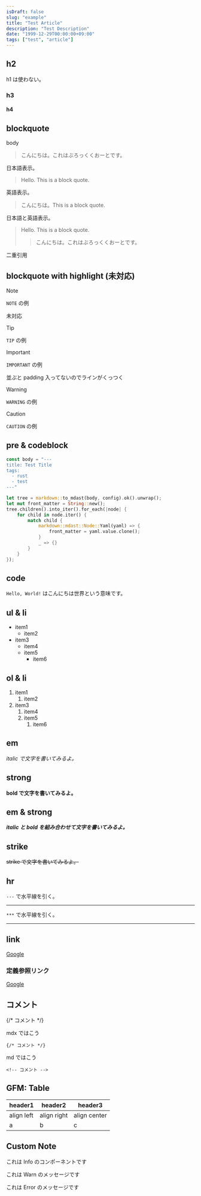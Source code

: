 ```yaml
---
isDraft: false
slug: "example"
title: "Test Article"
description: "Test Description"
date: "1999-12-29T00:00:00+09:00"
tags: ["test", "article"]
---
```



## h2

h1 は使わない。

### h3

#### h4

## blockquote

body

> こんにちは。これはぶろっくくおーとです。

日本語表示。

> Hello. This is a block quote.

英語表示。

> こんにちは。This is a block quote.

日本語と英語表示。

> Hello. This is a block quote.
>> こんにちは。これはぶろっくくおーとです。

二重引用

## blockquote with highlight (未対応)

> [!NOTE]
> `NOTE` の例

未対応

> [!TIP]
> `TIP` の例

> [!IMPORTANT]
> `IMPORTANT` の例

並ぶと padding 入ってないのでラインがくっつく

> [!WARNING]
> `WARNING` の例

> [!CAUTION]
> `CAUTION` の例

## pre & codeblock

```rust
const body = "---
title: Test Title
tags:
  - rust
  - test
---"

let tree = markdown::to_mdast(body, config).ok().unwrap();
let mut front_matter = String::new();
tree.children().into_iter().for_each(|node| {
    for child in node.iter() {
        match child {
            markdown::mdast::Node::Yaml(yaml) => {
                front_matter = yaml.value.clone();
            }
            _ => {}
        }
    }
});
```

## code

`Hello, World!` はこんにちは世界という意味です。

## ul & li

- item1
    - item2
- item3
    - item4
    - item5
        - item6

## ol & li

1. item1
    1. item2
1. item3
    1. item4
    1. item5
        1. item6

## em

*italic で文字を書いてみるよ。*

## strong

**bold で文字を書いてみるよ。**

## em & strong

***italic と bold を組み合わせて文字を書いてみるよ。***

## strike

~~strike で文字を書いてみるよ。~~

## hr

`---` で水平線を引く。

---

`***` で水平線を引く。

***

## link

[Google](https://www.google.com)

### 定義参照リンク

[Google][1]

[1]: https://www.google.com

## コメント

{/* コメント */}

mdx ではこう

```mdx
{/* コメント */}
```

md ではこう

```
<!-- コメント -->
```

## GFM: Table

|header1|header2|header3|
|---|---|---|
|align left|align right|align center|
|a|b|c|

## Custom Note

<Info>これは Info のコンポーネントです</Info>

<Warn>これは Warn のメッセージです</Warn>

<Error>これは Error のメッセージです</Error>
